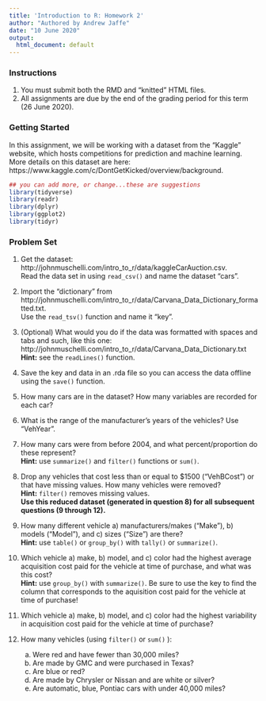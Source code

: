 ```yaml
---
title: 'Introduction to R: Homework 2'
author: "Authored by Andrew Jaffe"
date: "10 June 2020"
output:
  html_document: default
---
```


### **Instructions**
1. You must submit both the RMD and "knitted" HTML files.<br />
2. All assignments are due by the end of the grading period for this term (26 June 2020).

### **Getting Started**
In this assignment, we will be working with a dataset from the "Kaggle" website, which hosts competitions for prediction and machine learning. More details on this dataset are here: https://www.kaggle.com/c/DontGetKicked/overview/background.

```r
## you can add more, or change...these are suggestions
library(tidyverse)
library(readr)
library(dplyr)
library(ggplot2)
library(tidyr)
```

### **Problem Set**

1) Get the dataset: http://johnmuschelli.com/intro_to_r/data/kaggleCarAuction.csv.<br />
Read the data set in using `read_csv()` and name the dataset "cars".

2) Import the "dictionary" from http://johnmuschelli.com/intro_to_r/data/Carvana_Data_Dictionary_formatted.txt.<br />
Use the `read_tsv()` function and name it "key". 

3) (Optional) What would you do if the data was formatted with spaces and tabs and such, like this one: http://johnmuschelli.com/intro_to_r/data/Carvana_Data_Dictionary.txt<br /> 
**Hint:** see the `readLines()` function.

4) Save the key and data in an .rda file so you can access the data offline using the `save()` function. 

5) How many cars are in the dataset? How many variables are recorded for each car?

6) What is the range of the manufacturer's years of the vehicles? Use "VehYear".

7) How many cars were from before 2004, and what percent/proportion do these represent?<br /> 
**Hint:** use `summarize()` and `filter()` functions or `sum()`.

8) Drop any vehicles that cost less than or equal to $1500 ("VehBCost") or that have missing values. How many vehicles were removed?<br />
**Hint:** `filter()` removes missing values.<br />
**Use this reduced dataset (generated in question 8) for all subsequent questions (9 through 12).**

9) How many different vehicle a) manufacturers/makes ("Make"), b) models ("Model"), and c) sizes ("Size") are there?<br />
**Hint:** use `table()` or `group_by()` with `tally()` or `summarize()`.

10) Which vehicle a) make, b) model, and c) color had the highest average acquisition cost paid for the vehicle at time of purchase, and what was this cost?<br />
**Hint:** use  `group_by()` with `summarize()`. Be sure to use the key to find the column that corresponds to the aquisition cost paid for the vehicle at time of purchase!

11) Which vehicle a) make, b) model, and c) color had the highest variability in acquisition cost paid for the vehicle at time of purchase?

12) How many vehicles (using `filter()` or `sum()` ):
    a. Were red and have fewer than 30,000 miles?
    b. Are made by GMC and were purchased in Texas? 
    c. Are blue or red?
    d. Are made by Chrysler or Nissan and are white or silver?
    e. Are automatic, blue, Pontiac cars with under 40,000 miles? 
